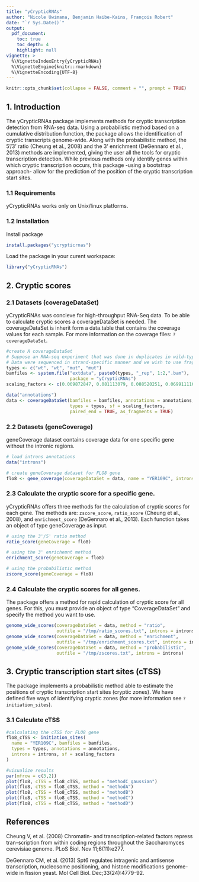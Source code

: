 ```yaml
---
title: "yCrypticRNAs"
author: "Nicole Uwimana, Benjamin Haibe-Kains, François Robert"
date: "`r Sys.Date()`"
output:
  pdf_document:
    toc: true
    toc_depth: 4
    highlight: null
vignette: >
  %\VignetteIndexEntry{yCrypticRNAs}
  %\VignetteEngine{knitr::rmarkdown}
  %\VignetteEncoding{UTF-8}
---
```


```r
knitr::opts_chunk$set(collapse = FALSE, comment = "", prompt = TRUE)
```

## 1. Introduction
The yCrypticRNAs package implements methods for cryptic transcription detection from RNA-seq data. Using a probabilistic method based on a cumulative distribution function, the package allows the identification of cryptic transcripts genome-wide. Along with the probabilistic method, the 5'/3' ratio (Cheung et al., 2008) and the 3' enrichment (DeGennaro et al., 2013) methods are implemented, giving the user all the tools for cryptic transcription detection. While previous methods only identify genes within which cryptic transcription occurs, this package -using a bootstrap approach- allow for the prediction of the position of the cryptic transcription start sites.

### 1.1 Requirements        
yCrypticRNAs works only on Unix/linux platforms.


### 1.2 Installation  
Install package  
```r
install.packages("ycrypticrnas")
```

Load the package in your curent workspace:  
```r
library("yCrypticRNAs")
```

## 2. Cryptic scores

### 2.1 Datasets (coverageDataSet)

yCrypticRNAs was concieve for high-throughput RNA-Seq data. To be able to 
calculate cryptic scores a coverageDataSet is needed. The coverageDataSet 
is inherit form a data.table that contains the coverage values for each sample.
For more information on the coverage files: `?coverageDataSet`.

```r
#create A coverageDataSet
# Suppose an RNA-seq experiment that was done in duplicates in wild-type cells and mutant cells.
# Data were sequenced in strand-specific manner and we wish to use fragments for paired-end reads.
types <- c("wt", "wt", "mut", "mut")
bamfiles <- system.file("extdata", paste0(types, "_rep", 1:2,".bam"),
                        package = "yCrypticRNAs")
scaling_factors <- c(0.069872847, 0.081113079, 0.088520251, 0.069911116)

data("annotations")
data <- coverageDataSet(bamfiles = bamfiles, annotations = annotations,
                        types = types, sf = scaling_factors,
                        paired_end = TRUE, as_fragments = TRUE)
```

### 2.2 Datasets (geneCoverage)
geneCoverage dataset contains coverage data for one specific gene
without the intronic regions.

```r
# load introns annotations
data("introns")

# create geneCoverage dataset for FLO8 gene
flo8 <- gene_coverage(coverageDataSet = data, name = "YER109C", introns = introns)
```

### 2.3 Calculate the cryptic score for a specific gene.

yCrypticRNAs offers three methods for the calculation of cryptic scores for each gene. The methods are: `zscore_score`, `ratio_score` (Cheung et al., 2008), and `enrichment_score` (DeGennaro et al., 2013). Each function takes 
an object of type geneCoverage as input. 
```r
# using the 3'/5' ratio method
ratio_score(geneCoverage = flo8)

# using the 3' enrichemnt method
enrichment_score(geneCoverage = flo8)

# using the probabilistic method
zscore_score(geneCoverage = flo8)

```

### 2.4 Calculate the cryptic scores for all genes.
The package offers a method for rapid calculation of cryptic score for all genes.
For this, you must provide an object of type "CoverageDataSet" and specify the method you want to use.

```r
genome_wide_scores(coverageDataSet = data, method = "ratio",
                   outfile = "/tmp/ratio_scores.txt", introns = introns)
genome_wide_scores(coverageDataSet = data, method = "enrichment",
                   outfile = "/tmp/enrichment_scores.txt", introns = introns)
genome_wide_scores(coverageDataSet = data, method = "probabilistic",
                   outfile = "/tmp/zscores.txt", introns = introns)
```


## 3. Cryptic transcription start sites (cTSS)
The package implements a probabilistic method able to estimate the positions of cryptic transcription start sites (cryptic zones). We have defined five ways of identifying cryptic zones (for more information see `?initiation_sites`).

### 3.1 Calculate cTSS
```r
#calculating the cTSS for FLO8 gene
flo8_cTSS <- initiation_sites(
  name = "YER109C", bamfiles = bamfiles,
  types = types, annotations = annotations,
  introns = introns, sf = scaling_factors
)

#visualize results
par(mfrow = c(3,2))
plot(flo8, cTSS = flo8_cTSS, method = "methodC_gaussian")
plot(flo8, cTSS = flo8_cTSS, method = "methodA")
plot(flo8, cTSS = flo8_cTSS, method = "methodB")
plot(flo8, cTSS = flo8_cTSS, method = "methodC")
plot(flo8, cTSS = flo8_cTSS, method = "methodD")
```

## References
Cheung V, et al. (2008) Chromatin- and transcription-related factors repress tran-scription from within coding regions throughout the Saccharomyces cerevisiae genome. PLoS Biol. Nov 11;6(11):e277.

DeGennaro CM, et al. (2013) Spt6 regulates intragenic and antisense transcription, nucleosome positioning, and histone modifications genome-wide in fission yeast. Mol Cell Biol. Dec;33(24):4779-92. 
